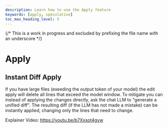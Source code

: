 ```yaml
---
description: Learn how to use the Apply feature
keywords: [apply, speculative]
toc_max_heading_level: 5
---
```


{/* This is a work in progress and excluded by prefixing the file name with an underscore */}

# Apply

## Instant Diff Apply

If you have large files (exeeding the output token of your model) the edit apply will delete all lines that exceed the model window. To mitigate you can instead of applying the changes directly, ask the chat LLM to "generate a unified diff".
The resulting diff (if the LLM has not made a mistake) can be instantly applied, changing only the lines that need to change.

Explainer Video: https://youtu.be/b7Xxsot4gyw
